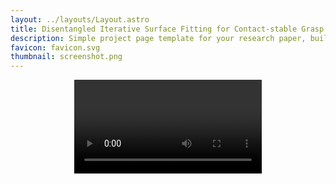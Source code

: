 ```yaml
---
layout: ../layouts/Layout.astro
title: Disentangled Iterative Surface Fitting for Contact-stable Grasp Planning
description: Simple project page template for your research paper, built with Astro and Tailwind CSS
favicon: favicon.svg
thumbnail: screenshot.png
---
```








<Header
  title={frontmatter.title}
  authors={[
    {
      name: "Tomoya Yamanokuchi",
      url: "https://tomoya-yamanokuchi.github.io/",
      institution: "NAIST",
    },
    {
      name: "Alberto Bacchin",
      url: "https://www.linkedin.com/in/alberto-bacchin-5306a6220/",
      institution: "University of Padua",
    },
    {
      name: "Emilio Olivastri",
      url: "https://www.linkedin.com/in/emilio-olivastri-b767a5144/",
      institution: "University of Padua",
    },
    {
      name: "Takamitsu Matsubara",
      url: "https://sites.google.com/view/naist-robot-learning-en/home",
      institution: "NAIST",
    },
    {
      name: "Emanuele Menegatti",
      url: "https://www.dei.unipd.it/~emg/",
      institution: "University of Padua",
    },
  ]}
  conference = "*** Under review ***"
  links={[
    /* {
      name: "Paper",
      url: "",
      icon: "fa-solid:file-pdf",
    }, */
    {
      name: "arXiv",
      url: "https://arxiv.org/abs/2502.11535",
      icon: "academicons:arxiv",
    },
    {
      name: "Code",
      url: "https://github.com/tomoya-yamanokuchi/disf-official.git",
      icon: "mdi:github",
    },
  ]}
  />

<Video source={cache_video} />

<HighlightedSection>

## Abstract

In this work, we address the limitation of surface fitting-based grasp planning algorithm, which primarily focuses on geometric alignment between the gripper and object surface while overlooking the stability of contact point distribution, often resulting in unstable grasps due to inadequate contact configurations. To overcome this limitation, we propose a novel surface fitting algorithm that integrates contact stability while preserving geometric compatibility. Inspired by human grasping behavior, our method disentangles the grasp pose optimization into three sequential steps: (1) rotation optimization to align contact normals, (2) translation refinement to improve Center of Mass (CoM) alignment, and (3) gripper aperture adjustment to optimize contact point distribution. We validate our approach through simulations on ten YCB dataset objects, demonstrating an 80\% improvement in grasp success over conventional surface fitting methods that disregard contact stability. Further details can be found on our project page: https://tomoya-yamanokuchi.github.io/disf-project-page/.

</HighlightedSection>

## Overview

While surface fitting algorithms based on geometric compatibility optimization offer high flexibility, they do not sufficiently account for whether the aligned surfaces actually lead to a stable grasp.
Specifically, achieving a stable grasp requires the ability to generate contact forces that can fully counteract external forces and torques (known as force-closure property).
However, by focusing solely on geometric alignment, these methods fail to consider fundamental factors necessary for generating contact forces, such as the appropriate spatial relationship between the hand and the object.
As a result, even if the surfaces are geometrically well-aligned, a spatial gap can form between the hand and the object, preventing actual contact from being established, or leading to an unstable distribution of contact points.

To address this issue, it is essential not only to align surfaces based on geometric compatibility but also to ensure that the hand and object surfaces are spatially well-aligned, allowing contact to be potentially established.
We refer to this spatial alignment, which facilitates contact, as contact stability (Fig.1).

<Figure caption="Figure 1: The relationship between the grasp planning space, geometrically aligned space, and spatially aligned space.">
  <Image source={Fig1} altText="Figure 1: The relationship between the grasp planning space, geometrically aligned space, and spatially aligned space." class="max-h-[100rem]" />
</Figure>

<br />
## Proposed Framwork

In this study, we propose a novel surface fitting-based grasp planning algorithm that incorporates contact stability alongside geometric compatibility, which we call Disentangled Iterative Surface Fitting (DISF).
From the perspective of contact stability, we explicitly integrate CoM alignment into the optimization process, drawing inspiration from the observation that, as mentioned earlier, humans naturally align their hand's CoM with that of the object to enhance grasp stability.
To achieve this, we leverage another key insight from human grasping behavior-that different pose parameters are optimized sequentially rather than simultaneously-and disentangle the overall grasp pose optimization into the following three sequential stages:
(1) rotation optimization to align contact normals,
(2) translation refinement for CoM alignment, and
(3) gripper aperture adjustment to optimize contact point distribution.
Our disentangled optimization framework preserves the advantages of flexible geometric compatibility evaluation while systematically enhancing contact stability through CoM alignment. The overview of our DISF framework is shown in Fig.2.

<Figure caption="Figure 2: Overview of the proposed DISF framework.">
  <Image source={Fig2} altText="Figure 2: Overview of the proposed DISF framework." class="max-h-[50rem]" />
</Figure>


<br />
## Contact Surface Optimization

The grasp planning problem with antipodal grippers can be modeled as a contact surface optimization problem
which maximizes the grasp quality <LaTeX inline formula="Q" /> by optimizing the rotation and translation parameter <LaTeX inline formula="(\mathbf{R}, \mathbf{t})" />
as well as the fingertip displacement <LaTeX inline formula="\delta d" /> from the original gripper width,
given a specific set of contact surfaces between the fingertip <LaTeX inline formula="\mathcal{S}^f" />
and object <LaTeX inline formula="\mathcal{S}^o" />.
This optimization can be demonstrated in Fig.3.

<Figure
    caption="Figure 3: An image demonstrating how grasp planning can be reformulated as a contact surface optimization problem."
  >
    <Image source={Fig3}
      altText="Figure 3: An image demonstrating how grasp planning can be reformulated as a contact surface optimization problem."
      class="max-w-2xl w-full"
    />
</Figure>

{/* <TwoColumns>
  <Figure slot="left" caption="Take a look at this YouTube video.">
    <YouTubeVideo videoId="wjZofJX0v4M" />
  </Figure>
  <Figure slot="right" caption="Now look at this Gaussian Splat, rendered with a React component.">
    <Splat client:idle />
  </Figure>
</TwoColumns> */}


<br />

## Simulation Experiment

### Grasp Quality Evaluation
To validate the effectiveness of the proposed method, we evaluated the grasp quality for ten YCB objects
using both the conventional geometric compatibility measures and the contact stability measure via CoM misalignment introduced in this study.
As an evaluation metric for geometric compatibility, we used the following weighted measure, which combines the surface distance
and the contact normal misalignment.

The results are shown in Fig.4.
The Top part represents the geometric compatibility error, while the Bottom part represents the CoM alignment error.
For geometric compatibility evaluation, the sampling-based approach (CMA-ES) and the proposed DISF exhibit
lower errors, whereas the conventional VISF consistently shows higher errors. An interesting phenomenon is that VISF,
which is supposed to optimize geometric compatibility, performs worse than the other two methods.


<Figure
    caption="Figure 4: The results of planned grasp quality."
  >
    <Image source={Fig_grasp_quality}
      altText="Figure 4: The results of planned grasp quality.
                   The Top part represents the geometric compatibility error, while the Bottom part represents the CoM alignment error.
                   In both the Top and Bottom plots, lower values indicate better performance.
                   For each object, the Top and Bottom correspond to the same method. "
      class="max-w-2xl w-full"
    />
</Figure>


<br />
### Grasp Success Rate Evaluation

To evaluate the feasibility of the planned grasps, we performed grasp executions in the MuJoCo physics simulator
and assessed the grasp success rate for each object.

The below table presents the success and failure rates of grasp executions in the simulation experiments.
In the columns for each method, a ✅ indicates success, while a horizontal bar (-) indicates failure.
The "Correspondence" column shows the total number of correspondence pairs used for surface fitting optimization.
The bottom rows report the overall grasp success rate for each method across all objects and the average planning time in milliseconds.

This table summarizes the grasp execution results.
It can be observed that the proposed DISF method outperforms the baseline methods,
highlighting the importance of CoM alignment in ensuring stable distribution of contact points for successful grasps.


| Object                        | CMA-ES | VISF | DISF (ours) | Correspondence |
|--------------------------------|:------:|:----:|:-----------:|:-------------:|
| `006_mustard_bottle`          | -      | -    | ✅          | 8             |
| `011_banana`                  | -      | -    | ✅          | 3             |
| `029_plate`                   | -      | -    | -          | 5             |
| `033_spatula`                 | -      | -    | -          | 6             |
| `035_power_drill`             | -      | -    | ✅          | 7             |
| `037_scissors`                | -      | -    | ✅          | 6             |
| `042_adjustable_wrench`       | -      | -    | ✅          | 3             |
| `048_hammer`                  | -      | -    | ✅          | 6             |
| `058_golf_ball`               | -      | -    | ✅          | 7             |
| `065-j_cups`                  | ✅     | -    | ✅          | 3             |
| **Success Rate**              | **1/10** | **0/10** | **8/10**  | -             |
| **Planning Time [ms]**        | **172.4** | **1.4** | **4**   | -             |


<br />
### Planned Grasp Execution by Proposed DISF

### <span className="text-blue-500">Success Cases</span>

<div className="grid grid-cols-2 gap-4">
  <figure>
    <Video source={mustard_bottle} className="w-full h-auto" />
    <figcaption className="text-center text-sm mt-2">Mustard Bottle</figcaption>
  </figure>
  <figure>
    <Video source={banana} className="w-full h-auto" />
    <figcaption className="text-center text-sm mt-2">Banana</figcaption>
  </figure>
  <figure>
    <Video source={power_drill} className="w-full h-auto" />
    <figcaption className="text-center text-sm mt-2">Power Drill</figcaption>
  </figure>
  <figure>
    <Video source={scissors} className="w-full h-auto" />
    <figcaption className="text-center text-sm mt-2">Scissors</figcaption>
  </figure>
  <figure>
    <Video source={adjustable_wrench} className="w-full h-auto" />
    <figcaption className="text-center text-sm mt-2">Adjustable Wrench</figcaption>
  </figure>
  <figure>
    <Video source={hammer} className="w-full h-auto" />
    <figcaption className="text-center text-sm mt-2">Hammer</figcaption>
  </figure>
  <figure>
    <Video source={golf_ball} className="w-full h-auto" />
    <figcaption className="text-center text-sm mt-2">Golf Ball</figcaption>
  </figure>
  <figure>
    <Video source={j_cups} className="w-full h-auto" />
    <figcaption className="text-center text-sm mt-2">J Cups</figcaption>
  </figure>
</div>


### <span className="text-red-500">Failure Cases</span>


<div className="grid grid-cols-2 gap-4">
  <figure>
    <Video source={plate} className="w-full h-auto" />
    <figcaption className="text-center text-sm mt-2">Plate</figcaption>
  </figure>
  <figure>
    <Video source={spatula} className="w-full h-auto" />
    <figcaption className="text-center text-sm mt-2">Spatula</figcaption>
  </figure>
</div>


<br />
<br />

## Supplementary Materials

<iframe src="/disf-project-page/assets/DISF_Supplementary_Materials.pdf" width="100%" height="600px"></iframe>


<br />
## BibTeX citation

```bibtex
@inproceedings{disf_IAS19_2025,
  author       = {Tomoya Yamanokuchi, Alberto Bacchin, Emilio Olivastri, Takamitsu Matsubara, Emanuele Menegatti},
  title        = {Disentangled Iterative Surface Fitting for Contact-stable Grasp Planning},
  booktitle    = {*** under review ***},
}
```
